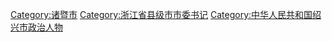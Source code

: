 [[Category:诸暨市|Category:诸暨市]]
[[Category:浙江省县级市市委书记|Category:浙江省县级市市委书记]]
[[Category:中华人民共和国绍兴市政治人物|Category:中华人民共和国绍兴市政治人物]]